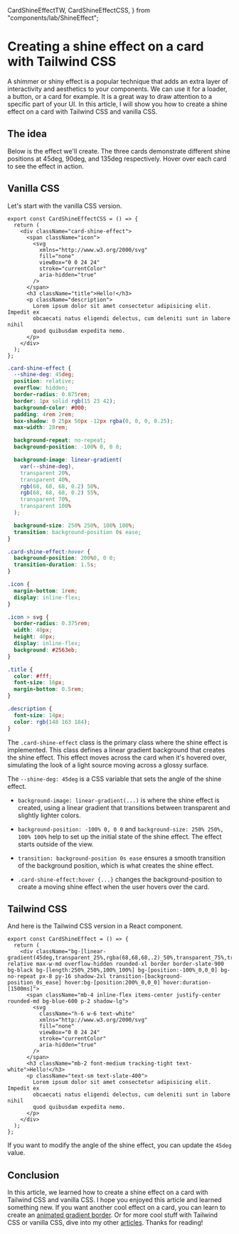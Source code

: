   CardShineEffectTW,
  CardShineEffectCSS,
} from "components/lab/ShineEffect";

<LayoutBlog >

# Creating a shine effect on a card with Tailwind CSS

A shimmer or shiny effect is a popular technique that adds an extra layer of interactivity and aesthetics to your components.
We can use it for a loader, a button, or a card for example. It is a great way to draw attention to a specific part of your UI.
In this article, I will show you how to create a shine effect on a card with Tailwind CSS and vanilla CSS.

## The idea

Below is the effect we'll create. The three cards demonstrate different shine positions at 45deg, 90deg, and 135deg respectively. Hover over each card to see the effect in action.

<ComponentPlayground className="flex flex-col gap-4">
  <CardShineEffectCSS shineDeg={45} />
  <CardShineEffectCSS shineDeg={90} />
  <CardShineEffectCSS shineDeg={135} />
</ComponentPlayground>

## Vanilla CSS

Let's start with the vanilla CSS version.

```tsx
export const CardShineEffectCSS = () => {
  return (
    <div className="card-shine-effect">
      <span className="icon">
        <svg
          xmlns="http://www.w3.org/2000/svg"
          fill="none"
          viewBox="0 0 24 24"
          stroke="currentColor"
          aria-hidden="true"
        />
      </span>
      <h3 className="title">Hello!</h3>
      <p className="description">
        Lorem ipsum dolor sit amet consectetur adipisicing elit. Impedit ex
        obcaecati natus eligendi delectus, cum deleniti sunt in labore nihil
        quod quibusdam expedita nemo.
      </p>
    </div>
  );
};
```

```css
.card-shine-effect {
  --shine-deg: 45deg;
  position: relative;
  overflow: hidden;
  border-radius: 0.875rem;
  border: 1px solid rgb(15 23 42);
  background-color: #000;
  padding: 4rem 2rem;
  box-shadow: 0 25px 50px -12px rgba(0, 0, 0, 0.25);
  max-width: 28rem;

  background-repeat: no-repeat;
  background-position: -100% 0, 0 0;

  background-image: linear-gradient(
    var(--shine-deg),
    transparent 20%,
    transparent 40%,
    rgb(68, 68, 68, 0.2) 50%,
    rgb(68, 68, 68, 0.2) 55%,
    transparent 70%,
    transparent 100%
  );

  background-size: 250% 250%, 100% 100%;
  transition: background-position 0s ease;
}

.card-shine-effect:hover {
  background-position: 200%0, 0 0;
  transition-duration: 1.5s;
}

.icon {
  margin-bottom: 1rem;
  display: inline-flex;
}

.icon > svg {
  border-radius: 0.375rem;
  width: 40px;
  height: 40px;
  display: inline-flex;
  background: #2563eb;
}

.title {
  color: #fff;
  font-size: 16px;
  margin-bottom: 0.5rem;
}

.description {
  font-size: 14px;
  color: rgb(148 163 184);
}
```

The `.card-shine-effect` class is the primary class where the shine effect is implemented. This class defines a linear gradient background that creates the shine effect. This effect moves across the card when it's hovered over, simulating the look of a light source moving across a glossy surface.

The `--shine-deg: 45deg` is a CSS variable that sets the angle of the shine effect.

- `background-image: linear-gradient(...)` is where the shine effect is created, using a linear gradient that transitions between transparent and slightly lighter colors.

- `background-position: -100% 0, 0 0` and `background-size: 250% 250%, 100% 100%` help to set up the initial state of the shine effect. The effect starts outside of the view.

- `transition: background-position 0s ease` ensures a smooth transition of the background position, which is what creates the shine effect.

- `.card-shine-effect:hover {...}` changes the background-position to create a moving shine effect when the user hovers over the card.

## Tailwind CSS

And here is the Tailwind CSS version in a React component.

```tsx
export const CardShineEffect = () => {
  return (
    <div className="bg-[linear-gradient(45deg,transparent_25%,rgba(68,68,68,.2)_50%,transparent_75%,transparent_100%)] relative max-w-md overflow-hidden rounded-xl border border-slate-900 bg-black bg-[length:250%_250%,100%_100%] bg-[position:-100%_0,0_0] bg-no-repeat px-8 py-16 shadow-2xl transition-[background-position_0s_ease] hover:bg-[position:200%_0,0_0] hover:duration-[1500ms]">
      <span className="mb-4 inline-flex items-center justify-center rounded-md bg-blue-600 p-2 shadow-lg">
        <svg
          className="h-6 w-6 text-white"
          xmlns="http://www.w3.org/2000/svg"
          fill="none"
          viewBox="0 0 24 24"
          stroke="currentColor"
          aria-hidden="true"
        />
      </span>
      <h3 className="mb-2 font-medium tracking-tight text-white">Hello!</h3>
      <p className="text-sm text-slate-400">
        Lorem ipsum dolor sit amet consectetur adipisicing elit. Impedit ex
        obcaecati natus eligendi delectus, cum deleniti sunt in labore nihil
        quod quibusdam expedita nemo.
      </p>
    </div>
  );
};
```

If you want to modify the angle of the shine effect, you can update the `45deg` value.

## Conclusion

In this article, we learned how to create a shine effect on a card with Tailwind CSS and vanilla CSS. I hope you enjoyed this article and learned something new.
If you want another cool effect on a card, you can learn to create an [animated gradient border](/blog/create-animated-gradient-borders-with-css). Or for more cool stuff with Tailwind CSS or vanilla CSS, dive into my other [articles](/blog).
Thanks for reading!

</LayoutBlog>

